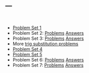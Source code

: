 ---
---

<br>

- [Problem Set 1](hw/hw1.pdf)
- Problem Set 2: [Problems](hw/hw2.pdf) [Answers](hw/hw2answers.pdf)
- Problem Set 3: [Problems](hw/hw3.pdf) [Answers](hw/hw3answers.pdf)
- More [trig substitution problems](hw/trigsub.pdf)
- [Problem Set 4](hw/hw4.pdf)
- [Problem Set 5](hw/hw5.pdf)
- Problem Set 6: [Problems](hw/hw6.pdf) [Answers](hw/hw6answers.pdf)
- Problem Set 7: [Problems](hw/hw7.pdf) [Answers](hw/hw7answers.pdf)
